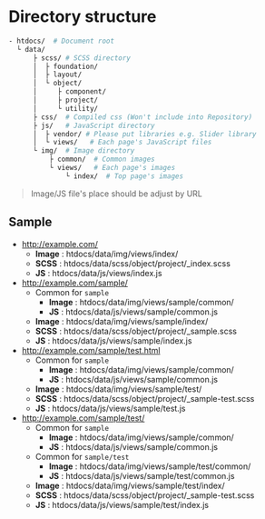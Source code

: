 # Directory structure

```bash
- htdocs/  # Document root
  └ data/
      ├ scss/ # SCSS directory
      │  ├ foundation/
      │  ├ layout/
      │  └ object/
      │     ├ component/
      │     ├ project/
      │     └ utility/
      ├ css/  # Compiled css (Won't include into Repository)
      ├ js/   # JavaScript directory
      │  ├ vendor/ # Please put libraries e.g. Slider library
      │  └ views/   # Each page's JavaScript files
      └ img/  # Image directory
          ├ common/  # Common images
          └ views/   # Each page's images
              └ index/  # Top page's images
```

> Image/JS file's place should be adjust by URL

## Sample

- http://example.com/
  - **Image** : htdocs/data/img/views/index/
  - **SCSS** : htdocs/data/scss/object/project/\_index.scss
  - **JS** : htdocs/data/js/views/index.js
- http://example.com/sample/
  - Common for `sample`
    - **Image** : htdocs/data/img/views/sample/common/
    - **JS** : htdocs/data/js/views/sample/common.js
  - **Image** : htdocs/data/img/views/sample/index/
  - **SCSS** : htdocs/data/scss/object/project/\_sample.scss
  - **JS** : htdocs/data/js/views/sample/index.js
- http://example.com/sample/test.html
  - Common for `sample`
    - **Image** : htdocs/data/img/views/sample/common/
    - **JS** : htdocs/data/js/views/sample/common.js
  - **Image** : htdocs/data/img/views/sample/test/
  - **SCSS** : htdocs/data/scss/object/project/\_sample-test.scss
  - **JS** : htdocs/data/js/views/sample/test.js
- http://example.com/sample/test/
  - Common for `sample`
    - **Image** : htdocs/data/img/views/sample/common/
    - **JS** : htdocs/data/js/views/sample/common.js
  - Common for `sample/test`
    - **Image** : htdocs/data/img/views/sample/test/common/
    - **JS** : htdocs/data/js/views/sample/test/common.js
  - **Image** : htdocs/data/img/views/sample/test/index/
  - **SCSS** : htdocs/data/scss/object/project/\_sample-test.scss
  - **JS** : htdocs/data/js/views/sample/test/index.js

